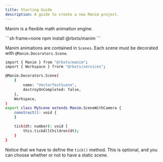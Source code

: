 ```yaml
---
title: Starting Guide
description: A guide to create a new Manim project.
---
```


Manim is a flexible math animation engine.


<Card title="Installation" icon="seti:shell"> 
```sh frame=none
npm install @rbxts/manim
```
</Card>

Manim animations are contained in `Scenes`. Each scene must be decorated with `@Manim.Decorators.Scene`.

```sh frame=none
import { Manim } from "@rbxts/manim";
import { Workspace } frorm "@rbxts/services";

@Manim.Decorators.Scene(
	{
		name: "VectorTestScene",
		destroyOnCompleted: false,
	},
	Workspace,
)
export class MyScene extends Manim.SceneWithCamera {
    construct(): void {
	}

	tick(dt: number): void {
		this.tickAllChildren(dt);
	}
}
```

Notice that we have to define the `tick()` method. This is optional, and you can choose whether or not to have a static scene.